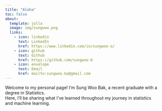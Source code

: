 ```yaml
---
title: "Aloha"
toc: false
about:
  template: jolla
  image: img/sungwoo.png
  links:
    - icon: linkedin
      text: LinkedIn
      href: https://www.linkedin.com/in/sungwoo-o/
    - icon: github
      text: Github
      href: https://github.com/sungwoo-b
    - icon: envelope
      text: Email
      href: mailto:sungwoo.ba@gmail.com
---
```



:::{#hero-heading}

Welcome to my personal page! I’m Sung Woo Bak, a recent graduate with a degree in Statistics. <br>
Here, I’ll be sharing what I've learned throughout my journey in statistics and machine learning.

:::


